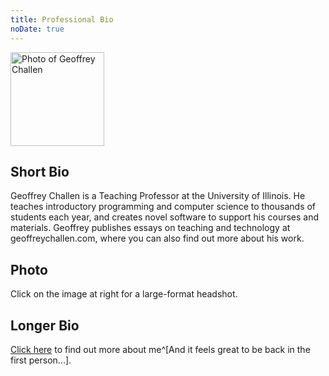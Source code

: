 ```yaml
---
title: Professional Bio
noDate: true
---
```


<div className="rounded-img" style={{ float: "right", marginLeft: 16 }}>
  <a href="/me.png"><Image src="/me.png" alt="Photo of Geoffrey Challen" width="150" height="150" layout="fixed" priority /></a>
</div>

## Short Bio

Geoffrey Challen is a Teaching Professor at the University of Illinois.
He teaches introductory programming and computer science to thousands of students each year, and creates novel software to support his courses and materials.
Geoffrey publishes essays on teaching and technology at geoffreychallen.com, where you can also find out more about his work.

## Photo

Click on the image at right for a large-format headshot.

## Longer Bio

[Click here](/about) to find out more about me^[And it feels great to be back in the first person...].
